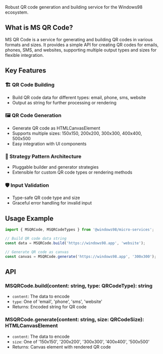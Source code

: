 
<Meta title="Workspaces/Micro Services/Services/MSQRCode" />

<Title>🔳 MS QR Code</Title>

Robust QR code generation and building service for the Windows98 ecosystem.

## What is MS QR Code?

MS QR Code is a service for generating and building QR codes in various formats and sizes. It provides a simple API for creating QR codes for emails, phones, SMS, and websites, supporting multiple output types and sizes for flexible integration.

## Key Features

### 🏗️ QR Code Building
- Build QR code data for different types: email, phone, sms, website
- Output as string for further processing or rendering

### 🖼️ QR Code Generation
- Generate QR code as HTMLCanvasElement
- Supports multiple sizes: 150x150, 200x200, 300x300, 400x400, 500x500
- Easy integration with UI components

### 🧩 Strategy Pattern Architecture
- Pluggable builder and generator strategies
- Extensible for custom QR code types or rendering methods

### 🛡️ Input Validation
- Type-safe QR code type and size
- Graceful error handling for invalid input

## Usage Example

```ts
import { MSQRCode, MSQRCodeTypes } from '@windows98/micro-services';

// Build QR code data string
const data = MSQRCode.build('https://windows98.app', 'website');

// Generate QR code as canvas
const canvas = MSQRCode.generate('https://windows98.app', '300x300');
```

## API

### MSQRCode.build(content: string, type: QRCodeType): string
- `content`: The data to encode
- `type`: One of 'email', 'phone', 'sms', 'website'
- Returns: Encoded string for QR code

### MSQRCode.generate(content: string, size: QRCodeSize): HTMLCanvasElement
- `content`: The data to encode
- `size`: One of '150x150', '200x200', '300x300', '400x400', '500x500'
- Returns: Canvas element with rendered QR code
